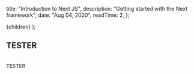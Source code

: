 
  title: "Introduction to Next JS",
  description: "Getting started with the Next framework",
  date: "Aug 04, 2020",
  readTime: 2,
};

  <PortfolioPost meta={meta}>{children}</PortfolioPost>
);

## TESTER

<pre>
  <div>TESTER</div>
</pre>
